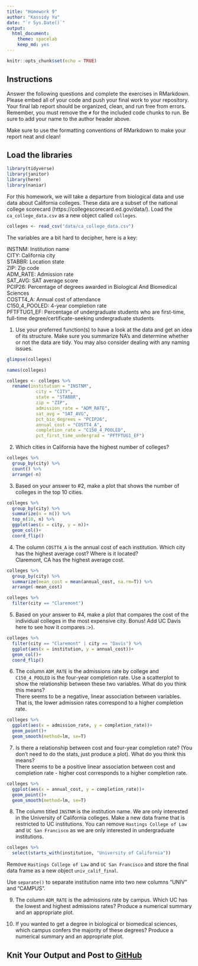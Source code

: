 ```yaml
---
title: "Homework 9"
author: "Kassidy Yu"
date: "`r Sys.Date()`"
output:
  html_document: 
    theme: spacelab
    keep_md: yes
---
```


```r
knitr::opts_chunk$set(echo = TRUE)
```

## Instructions
Answer the following questions and complete the exercises in RMarkdown. Please embed all of your code and push your final work to your repository. Your final lab report should be organized, clean, and run free from errors. Remember, you must remove the `#` for the included code chunks to run. Be sure to add your name to the author header above.  

Make sure to use the formatting conventions of RMarkdown to make your report neat and clean!  

## Load the libraries
```r
library(tidyverse)
library(janitor)
library(here)
library(naniar)
``` 

For this homework, we will take a departure from biological data and use data about California colleges. These data are a subset of the national college scorecard (https://collegescorecard.ed.gov/data/). Load the `ca_college_data.csv` as a new object called `colleges`.
```r
colleges <- read_csv("data/ca_college_data.csv")
```

The variables are a bit hard to decipher, here is a key:  

INSTNM: Institution name  
CITY: California city  
STABBR: Location state  
ZIP: Zip code  
ADM_RATE: Admission rate  
SAT_AVG: SAT average score  
PCIP26: Percentage of degrees awarded in Biological And Biomedical Sciences  
COSTT4_A: Annual cost of attendance  
C150_4_POOLED: 4-year completion rate  
PFTFTUG1_EF: Percentage of undergraduate students who are first-time, full-time degree/certificate-seeking undergraduate students  

1. Use your preferred function(s) to have a look at the data and get an idea of its structure. Make sure you summarize NA's and determine whether or not the data are tidy. You may also consider dealing with any naming issues.
```r
glimpse(colleges)
```
```r
names(colleges)
```

```r
colleges <- colleges %>%
  rename(institution = "INSTNM", 
           city = "CITY", 
           state = "STABBR", 
           zip = "ZIP", 
           admission_rate = "ADM_RATE", 
           sat_avg = "SAT_AVG",
           pct_bio_degrees = "PCIP26",
           annual_cost = "COSTT4_A",
           completion_rate = "C150_4_POOLED", 
           pct_first_time_undergrad = "PFTFTUG1_EF")
```

2. Which cities in California have the highest number of colleges?
```r
colleges %>%
  group_by(city) %>%
  count() %>%
  arrange(-n)
```

3. Based on your answer to #2, make a plot that shows the number of colleges in the top 10 cities.
```r
colleges %>%
  group_by(city) %>%
  summarize(n = n()) %>%
  top_n(10, n) %>%
  ggplot(aes(x = city, y = n))+
  geom_col()+
  coord_flip()
```

4. The column `COSTT4_A` is the annual cost of each institution. Which city has the highest average cost? Where is it located?\
Claremont, CA has the highest average cost.
```r
colleges %>%
  group_by(city) %>%
  summarize(mean_cost = mean(annual_cost, na.rm=T)) %>%
  arrange(-mean_cost)
```
```r
colleges %>%
  filter(city == "Claremont")
```

5. Based on your answer to #4, make a plot that compares the cost of the individual colleges in the most expensive city. Bonus! Add UC Davis here to see how it compares :>).
```r
colleges %>%
  filter(city == "Claremont" | city == "Davis") %>%
  ggplot(aes(x = institution, y = annual_cost))+
  geom_col()+
  coord_flip()
```

6. The column `ADM_RATE` is the admissions rate by college and `C150_4_POOLED` is the four-year completion rate. Use a scatterplot to show the relationship between these two variables. What do you think this means?\
There seems to be a negative, linear association between variables. That is, the lower admission rates correspond to a higher completion rate.
```r
colleges %>%
  ggplot(aes(x = admission_rate, y = completion_rate))+
  geom_point()+
  geom_smooth(method=lm, se=T)
```

7. Is there a relationship between cost and four-year completion rate? (You don't need to do the stats, just produce a plot). What do you think this means?\
There seems to be a positive linear association between cost and completion rate - higher cost corresponds to a higher completion rate.
```r
colleges %>%
  ggplot(aes(x = annual_cost, y = completion_rate))+
  geom_point()+
  geom_smooth(method=lm, se=T)
```

8. The column titled `INSTNM` is the institution name. We are only interested in the University of California colleges. Make a new data frame that is restricted to UC institutions. You can remove `Hastings College of Law` and `UC San Francisco` as we are only interested in undergraduate institutions.
```r
colleges %>%
  select(starts_with(institution, "University of California"))
```


Remove `Hastings College of Law` and `UC San Francisco` and store the final data frame as a new object `univ_calif_final`.

Use `separate()` to separate institution name into two new columns "UNIV" and "CAMPUS".

9. The column `ADM_RATE` is the admissions rate by campus. Which UC has the lowest and highest admissions rates? Produce a numerical summary and an appropriate plot.

10. If you wanted to get a degree in biological or biomedical sciences, which campus confers the majority of these degrees? Produce a numerical summary and an appropriate plot.

## Knit Your Output and Post to [GitHub](https://github.com/FRS417-DataScienceBiologists)